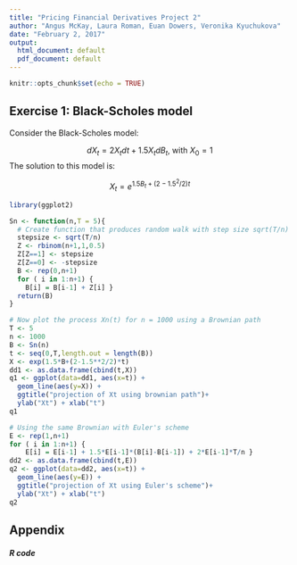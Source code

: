 ```yaml
---
title: "Pricing Financial Derivatives Project 2"
author: "Angus McKay, Laura Roman, Euan Dowers, Veronika Kyuchukova"
date: "February 2, 2017"
output:
  html_document: default
  pdf_document: default
---
```


```r
knitr::opts_chunk$set(echo = TRUE)
```

## Exercise 1: Black-Scholes model
Consider the Black-Scholes model:

$$dX_t=2X_tdt+1.5X_tdB_t\text{, with }X_0=1$$
The solution to this model is:

$$X_t=e^{1.5B_t+(2-1.5^2/2)t}$$

```r
library(ggplot2)

Sn <- function(n,T = 5){
  # Create function that produces random walk with step size sqrt(T/n)
  stepsize <- sqrt(T/n)
  Z <- rbinom(n+1,1,0.5)
  Z[Z==1] <- stepsize
  Z[Z==0] <- -stepsize
  B <- rep(0,n+1)
  for ( i in 1:n+1) { 
    B[i] = B[i-1] + Z[i] }
  return(B)
}

# Now plot the process Xn(t) for n = 1000 using a Brownian path
T <- 5
n <- 1000
B <- Sn(n)
t <- seq(0,T,length.out = length(B))
X <- exp(1.5*B+(2-1.5**2/2)*t)
dd1 <- as.data.frame(cbind(t,X))
q1 <- ggplot(data=dd1, aes(x=t)) + 
  geom_line(aes(y=X)) +
  ggtitle("projection of Xt using brownian path")+
  ylab("Xt") + xlab("t") 
q1

# Using the same Brownian with Euler's scheme
E <- rep(1,n+1)
for ( i in 1:n+1) { 
    E[i] = E[i-1] + 1.5*E[i-1]*(B[i]-B[i-1]) + 2*E[i-1]*T/n }
dd2 <- as.data.frame(cbind(t,E))
q2 <- ggplot(data=dd2, aes(x=t)) + 
  geom_line(aes(y=E)) +
  ggtitle("projection of Xt using Euler's scheme")+
  ylab("Xt") + xlab("t") 
q2

```


## Appendix
##### R code
```r
```
